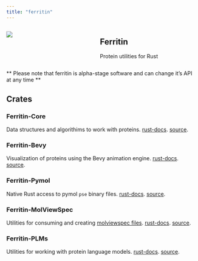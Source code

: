 ```yaml
---
title: "ferritin"
---
```




:::: {.columns}

::: {.column width="20%"}
![](ferritin.png)
:::

::: {.column width="75%" style="padding-left: 20px;"}
## Ferritin

Protein utilities for Rust
:::

::::


** Please note that ferritin is alpha-stage software and can change it's API at any time **

## Crates

### Ferritin-Core

Data structures and algorithims to work with proteins. [rust-docs](https://zachcp.github.io/ferritin/doc/ferritin_core/). [source](https://github.com/zachcp/ferritin/tree/main/ferritin-core).

### Ferritin-Bevy

Visualization of proteins using the Bevy animation engine. [rust-docs](https://zachcp.github.io/ferritin/doc/ferritin_bevy/index.html). [source](https://github.com/zachcp/ferritin/tree/main/ferritin-bevy).

### Ferritin-Pymol

Native Rust access to pymol `pse` binary files.  [rust-docs](https://zachcp.github.io/ferritin/doc/ferritin_pymol/index.html). [source](https://github.com/zachcp/ferritin/tree/main/ferritin-pymol).

### Ferritin-MolViewSpec

Utilities for consuming and creating [molviewspec files](https://molstar.org/mol-view-spec/).  [rust-docs](https://zachcp.github.io/ferritin/doc/ferritin_molviewspec/index.html). [source](https://github.com/zachcp/ferritin/tree/main/ferritin-molviewspec).

### Ferritin-PLMs

Utilities for working with protein language models. [rust-docs](https://zachcp.github.io/ferritin/doc/ferritin_plms/index.html). [source](https://github.com/zachcp/ferritin/tree/main/ferritin-plms).
